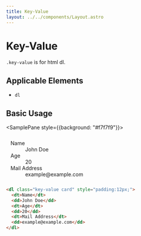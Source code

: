 ```yaml
---
title: Key-Value
layout: ../../components/Layout.astro
---
```



# Key-Value

`.key-value` is for html dl.

## Applicable Elements

- `dl`

## Basic Usage

<SamplePane style={{background: "#f7f7f9"}}>
<dl class="key-value card" style="padding:12px;">
  <dt>Name</dt>
  <dd>John Doe</dd>
  <dt>Age</dt>
  <dd>20</dd>
  <dt>Mail Address</dt>
  <dd>example@example.com</dd>
</dl>
</SamplePane>

```html
<dl class="key-value card" style="padding:12px;">
  <dt>Name</dt>
  <dd>John Doe</dd>
  <dt>Age</dt>
  <dd>20</dd>
  <dt>Mail Address</dt>
  <dd>example@example.com</dd>
</dl>
```